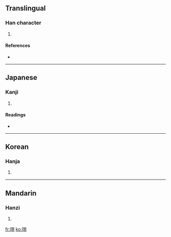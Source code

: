 ==Translingual==

===Han character===
{{Han char|rn=96|rad=玉|as=06|sn=10|four=1712<sub>0</sub>|canj=一土尸一一 (MGSMM)}}

# {{defn|Han|sort=玉06}}

====References====
* {{Han ref|kx=0730.260|dkj=20952|dj=1142.100|hdz=21114.070|uh=73DD|ud=29661|bh=D2B7|bd=53943}}

----

==Japanese==

===Kanji===
{{ja-kanji|grade=|rs=玉06}}

# {{defn|Japanese}}

====Readings====
* {{ja-readings|on=[[く]] (ku)|kun=[[たま]] (tama)}}

----

==Korean==

===Hanja===
{{ko-hanja|hangeul=후|eumhun=|rv=hu|mr=hu|y=hwu}}

# {{defn|Korean}}

----

==Mandarin==

===Hanzi===
{{cmn-hanzi|pin=[[xǔ]] ([[xu3]])|wg=hsü<sup>3</sup>}}

# {{defn|Mandarin}}

[[fr:珝]]
[[ko:珝]]